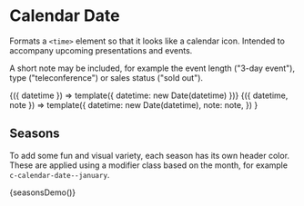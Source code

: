 
<Meta title="Components/Calendar Date" />

# Calendar Date

Formats a `<time>` element so that it looks like a calendar icon. Intended to accompany upcoming presentations and events.

A short note may be included, for example the event length ("3-day event"), type ("teleconference") or sales status ("sold out").

<Canvas>
  <Story
    name="Basic"
    argTypes={{
      datetime: {
        defaultValue: Number(new Date()),
        control: { type: 'date' },
      },
    }}
  >
    {({ datetime }) => template({ datetime: new Date(datetime) })}
  </Story>
  <Story
    name="With Note"
    argTypes={{
      datetime: {
        defaultValue: Number(new Date()),
        control: { type: 'date' },
      },
      note: {
        type: { name: 'string', required: false },
        defaultValue: '3-day event',
      },
    }}
  >
    {({ datetime, note }) =>
      template({
        datetime: new Date(datetime),
        note: note,
      })
    }
  </Story>
</Canvas>

## Seasons

To add some fun and visual variety, each season has its own header color. These are applied using a modifier class based on the month, for example `c-calendar-date--january`.

<Canvas>
  <Story name="Seasons">{seasonsDemo()}</Story>
</Canvas>
